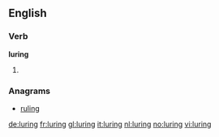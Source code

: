 ==English==

===Verb===
'''luring'''

# {{present participle of|lure}}

===Anagrams===
* [[ruling#English|ruling]]

[[de:luring]]
[[fr:luring]]
[[gl:luring]]
[[it:luring]]
[[nl:luring]]
[[no:luring]]
[[vi:luring]]